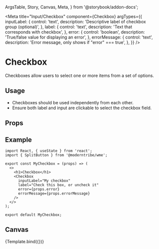   ArgsTable,
  Story,
  Canvas,
  Meta,
} from '@storybook/addon-docs';

<Meta
  title="Input/Checkbox"
  component={Checkbox}
  argTypes={{
    inputLabel: {
      control: 'text',
      description: 'Descriptive label of checkbox group (optional)',
    },
    label: {
      control: 'text',
      description: 'Text that corresponds with checkbox',
    },
    error: {
      control: 'boolean',
      description: 'True/false value for displaying an error',
    },
    errorMessage: {
      control: 'text',
      description: 'Error message, only shows if "error" === true',
    },
  }}
/>


# Checkbox
Checkboxes allow users to select one or more items from a set of options.

## Usage
- Checkboxes should be used independently from each other.
- Ensure both label and input are clickable to select the checkbox field.

## Props
<ArgsTable story="." />

## Example
```
import React, { useState } from 'react';
import { SplitButton } from '@moderntribe/wme';

export const MyCheckbox = (props) => (
  <>
    <h1>Checkbox</h1>
    <Checkbox
      inputLabel="My checkbox"
      label="Check this box, or uncheck it"
      error={props.error}
      errorMessage={props.errorMessage}
    />
  </>
);

export default MyCheckbox;
```
## Canvas
<Canvas>
  <Story
    name="Base"
    args={{
      label: 'Creating an account means you’re okay with our Terms of Service and Privacy Policy.',
      error: false,
      errorMessage: 'Error Message',
    }}
  >
    {Template.bind({})}
  </Story>
</Canvas>
